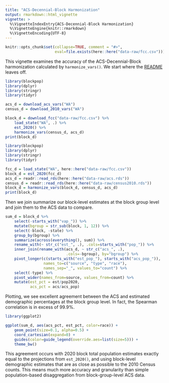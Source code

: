 ```yaml
---
title: "ACS-Decennial-Block Harmonization"
output: rmarkdown::html_vignette
vignette: >
  %\VignetteIndexEntry{ACS-Decennial-Block Harmonization}
  %\VignetteEngine{knitr::rmarkdown}
  %\VignetteEncoding{UTF-8}
---
```


```r
knitr::opts_chunk$set(collapse=TRUE, comment = "#>",
                      eval=file.exists(here::here("data-raw/fcc.csv")))
```

This vignette examines the accuracy of the ACS-Decennial-Block harmonization
calculated by `harmonize_vars()`. We start where the [README](../) leaves off.

```r
library(blockpop)
library(dplyr)
library(stringr)
library(tidyr)

acs_d = download_acs_vars("WA")
census_d = download_2010_vars("WA")

block_d = download_fcc("data-raw/fcc.csv") %>%
    load_state("WA", .) %>%
    est_2020() %>%
    harmonize_vars(census_d, acs_d)
print(block_d)
```
```r
library(blockpop)
library(dplyr)
library(stringr)
library(tidyr)

fcc_d = load_state("WA", here::here("data-raw/fcc.csv"))
block_d = est_2020(fcc_d)
acs_d = readr::read_rds(here::here("data-raw/acs.rds"))
census_d = readr::read_rds(here::here("data-raw/census2010.rds"))
block_d = harmonize_vars(block_d, census_d, acs_d)
print(block_d)
```

Then we join summarize our block-level estimates at the block group level and
join them to the ACS data to compare.

```r
sum_d = block_d %>%
    select(-starts_with("vap_")) %>%
    mutate(bgroup = str_sub(block, 1, 12)) %>%
    select(-block, -state) %>%
    group_by(bgroup) %>%
    summarize(across(everything(), sum)) %>%
    rename_with(~ str_c("est_", .), .cols=starts_with("pop_")) %>%
    inner_join(rename_with(acs_d, ~ str_c("acs_", .), 
                           .cols=-bgroup), by="bgroup") %>%
    pivot_longer(c(starts_with("est_pop_"), starts_with("acs_pop_")),
                 names_to=c("source", "type", "race"),
                 names_sep="_", values_to="count") %>%
    select(-type) %>%
    pivot_wider(names_from=source, values_from=count) %>%
    mutate(est_pct = est/pop2020,
           acs_pct = acs/acs_pop)
```

Plotting, we see excellent agreement between the ACS and estimated demographic
percentages at the block group level. In fact, the Spearman correlation is 
in excess of 99.9%.

```r
library(ggplot2)

ggplot(sum_d, aes(acs_pct, est_pct, color=race)) +
    geom_point(size=0.1, alpha=0.5) +
    coord_cartesian(expand=0) +
    guides(color=guide_legend(override.aes=list(size=5))) +
    theme_bw() 
```

This agreement occurs with 2020 block total population estimates exactly equal
to the projections from `est_2020()`, and using block-level demographic estimates
that are as close as possible to the 2010 Census counts. This means much more
accuracy and granularity than simple population-based disaggregation from
block-group-level ACS data.
